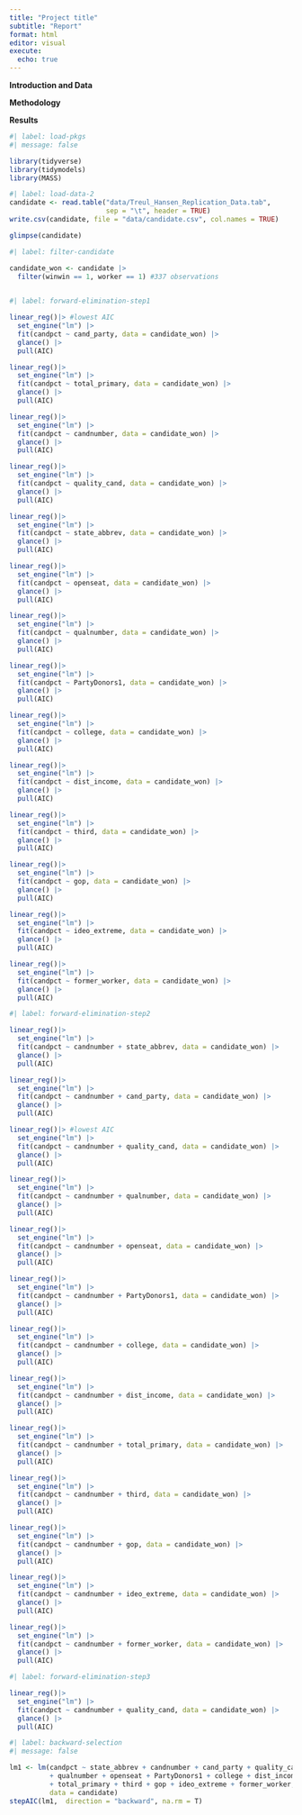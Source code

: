 ```yaml
---
title: "Project title"
subtitle: "Report"
format: html
editor: visual
execute:
  echo: true
---
```






**Introduction and Data**

**Methodology**

**Results**

```r
#| label: load-pkgs
#| message: false

library(tidyverse)
library(tidymodels)
library(MASS)
```

```r
#| label: load-data-2
candidate <- read.table("data/Treul_Hansen_Replication_Data.tab", 
                        sep = "\t", header = TRUE)
write.csv(candidate, file = "data/candidate.csv", col.names = TRUE)

glimpse(candidate)
```

```r
#| label: filter-candidate 

candidate_won <- candidate |>
  filter(winwin == 1, worker == 1) #337 observations
  
```

```r
#| label: forward-elimination-step1

linear_reg()|> #lowest AIC
  set_engine("lm") |>
  fit(candpct ~ cand_party, data = candidate_won) |>
  glance() |>
  pull(AIC) 

linear_reg()|>
  set_engine("lm") |>
  fit(candpct ~ total_primary, data = candidate_won) |>
  glance() |>
  pull(AIC)

linear_reg()|>
  set_engine("lm") |>
  fit(candpct ~ candnumber, data = candidate_won) |>
  glance() |>
  pull(AIC)

linear_reg()|>
  set_engine("lm") |>
  fit(candpct ~ quality_cand, data = candidate_won) |>
  glance() |>
  pull(AIC)

linear_reg()|>
  set_engine("lm") |>
  fit(candpct ~ state_abbrev, data = candidate_won) |>
  glance() |>
  pull(AIC)

linear_reg()|>
  set_engine("lm") |>
  fit(candpct ~ openseat, data = candidate_won) |>
  glance() |>
  pull(AIC)

linear_reg()|>
  set_engine("lm") |>
  fit(candpct ~ qualnumber, data = candidate_won) |>
  glance() |>
  pull(AIC)

linear_reg()|>
  set_engine("lm") |>
  fit(candpct ~ PartyDonors1, data = candidate_won) |>
  glance() |>
  pull(AIC)

linear_reg()|>
  set_engine("lm") |>
  fit(candpct ~ college, data = candidate_won) |>
  glance() |>
  pull(AIC)

linear_reg()|>
  set_engine("lm") |>
  fit(candpct ~ dist_income, data = candidate_won) |>
  glance() |>
  pull(AIC)

linear_reg()|>
  set_engine("lm") |>
  fit(candpct ~ third, data = candidate_won) |>
  glance() |>
  pull(AIC)

linear_reg()|>
  set_engine("lm") |>
  fit(candpct ~ gop, data = candidate_won) |>
  glance() |>
  pull(AIC)

linear_reg()|>
  set_engine("lm") |>
  fit(candpct ~ ideo_extreme, data = candidate_won) |>
  glance() |>
  pull(AIC)

linear_reg()|>
  set_engine("lm") |>
  fit(candpct ~ former_worker, data = candidate_won) |>
  glance() |>
  pull(AIC)
```

```r
#| label: forward-elimination-step2

linear_reg()|>
  set_engine("lm") |>
  fit(candpct ~ candnumber + state_abbrev, data = candidate_won) |>
  glance() |>
  pull(AIC)

linear_reg()|>
  set_engine("lm") |>
  fit(candpct ~ candnumber + cand_party, data = candidate_won) |>
  glance() |>
  pull(AIC)

linear_reg()|> #lowest AIC
  set_engine("lm") |>
  fit(candpct ~ candnumber + quality_cand, data = candidate_won) |>
  glance() |>
  pull(AIC)

linear_reg()|>
  set_engine("lm") |>
  fit(candpct ~ candnumber + qualnumber, data = candidate_won) |>
  glance() |>
  pull(AIC)

linear_reg()|>
  set_engine("lm") |>
  fit(candpct ~ candnumber + openseat, data = candidate_won) |>
  glance() |>
  pull(AIC)

linear_reg()|>
  set_engine("lm") |>
  fit(candpct ~ candnumber + PartyDonors1, data = candidate_won) |>
  glance() |>
  pull(AIC)

linear_reg()|>
  set_engine("lm") |>
  fit(candpct ~ candnumber + college, data = candidate_won) |>
  glance() |>
  pull(AIC)

linear_reg()|>
  set_engine("lm") |>
  fit(candpct ~ candnumber + dist_income, data = candidate_won) |>
  glance() |>
  pull(AIC)

linear_reg()|>
  set_engine("lm") |>
  fit(candpct ~ candnumber + total_primary, data = candidate_won) |>
  glance() |>
  pull(AIC)

linear_reg()|>
  set_engine("lm") |>
  fit(candpct ~ candnumber + third, data = candidate_won) |>
  glance() |>
  pull(AIC)

linear_reg()|>
  set_engine("lm") |>
  fit(candpct ~ candnumber + gop, data = candidate_won) |>
  glance() |>
  pull(AIC)

linear_reg()|>
  set_engine("lm") |>
  fit(candpct ~ candnumber + ideo_extreme, data = candidate_won) |>
  glance() |>
  pull(AIC)

linear_reg()|>
  set_engine("lm") |>
  fit(candpct ~ candnumber + former_worker, data = candidate_won) |>
  glance() |>
  pull(AIC)

```

```r
#| label: forward-elimination-step3

linear_reg()|> 
  set_engine("lm") |>
  fit(candpct ~ candnumber + quality_cand, data = candidate_won) |>
  glance() |>
  pull(AIC)

```

```r
#| label: backward-selection 
#| message: false

lm1 <- lm(candpct ~ state_abbrev + candnumber + cand_party + quality_cand
          + qualnumber + openseat + PartyDonors1 + college + dist_income
          + total_primary + third + gop + ideo_extreme + former_worker, 
          data = candidate)
stepAIC(lm1,  direction = "backward", na.rm = T) 
```

